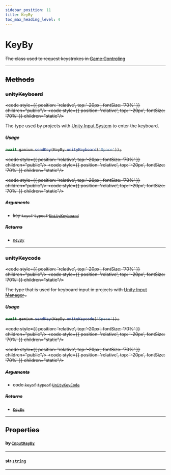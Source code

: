 ```yaml
---
sidebar_position: 11
title: KeyBy
toc_max_heading_level: 4
---
```


# KeyBy <s generated />

The class used to request keystrokes in [Game Controling](gamium/client/game-control)

<hr class="solid" /> <s generated />

## Methods <s generated />

### unityKeyboard <s generated />

<s childtag /> <code  style={{ position: 'relative', top:'-20px', fontSize: '70%' }}  children="public"/> <code  style={{ position: 'relative', top: '-20px', fontSize: '70%' }}  children="static"/> <s generated />

The type used by projects with [Unity Input System]( https://docs.unity3d.com/Packages/com.unity.inputsystem@latest) to enter the keyboard.

##### Usage

```ts
await gamium.sendKey(KeyBy.unityKeyboard('Space'));
```

<s childtag /> <code  style={{ position: 'relative', top:'-20px', fontSize: '70%' }}  children="public"/> <code  style={{ position: 'relative', top: '-20px', fontSize: '70%' }}  children="static"/> <s generated />

<s childtag /> <code  style={{ position: 'relative', top:'-20px', fontSize: '70%' }}  children="public"/> <code  style={{ position: 'relative', top: '-20px', fontSize: '70%' }}  children="static"/> <s generated />

##### Arguments <s generated />

- key `keyof` `typeof` [`UnityKeyboard`](../enums/unity-keyboard) <s generated />

##### Returns <s generated />

- [`KeyBy`](key-by) <s generated />

<hr class="solid" /> <s generated />

### unityKeycode <s generated />

<s childtag /> <code  style={{ position: 'relative', top:'-20px', fontSize: '70%' }}  children="public"/> <code  style={{ position: 'relative', top: '-20px', fontSize: '70%' }}  children="static"/> <s generated />

The type that is used for keyboard input in projects with [Unity Input Manager]( https://docs.unity3d.com/Manual/class-InputManager.html) .

##### Usage

```ts
await gamium.sendKey(KeyBy.unityKeycode('Space'));
```

<s childtag /> <code  style={{ position: 'relative', top:'-20px', fontSize: '70%' }}  children="public"/> <code  style={{ position: 'relative', top: '-20px', fontSize: '70%' }}  children="static"/> <s generated />

<s childtag /> <code  style={{ position: 'relative', top:'-20px', fontSize: '70%' }}  children="public"/> <code  style={{ position: 'relative', top: '-20px', fontSize: '70%' }}  children="static"/> <s generated />

##### Arguments <s generated />

- code `keyof` `typeof` [`UnityKeyCode`](../enums/unity-key-code) <s generated />

##### Returns <s generated />

- [`KeyBy`](key-by) <s generated />

<hr class="solid" /> <s generated />

## Properties <s generated />

#### by [`InputKeyBy`](../enums/input-key-by) <s generated />

<hr class="solid" /> <s generated />

#### str [`string`]( https://developer.mozilla.org/en-US/docs/Web/JavaScript/Reference/Global_Objects/String) <s generated />

<hr class="solid" /> <s generated />
